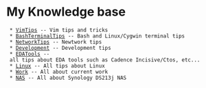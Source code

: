 = My Knowledge base =
  * [[VimTips]] -- Vim tips and tricks
  * [[BashTerminalTips]] -- Bash and Linux/Cygwin terminal tips
  * [[NetworkTips]] -- Newtwork tips
  * [[Development]] -- Development tips
  * [[EDATools]] -- all tips about EDA tools such as Cadence Incisive/Ctos, etc...
  * [[Linux]] -- All tips about Linux
  * [[Work]] -- All about current work
  * [[NAS]] -- All about Synology DS213j NAS
